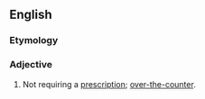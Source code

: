 ==English==

===Etymology===
{{prefix|en|non|prescription}}

===Adjective===
{{en-adj|-}}

# {{lb|en|of medicine}} Not requiring a [[prescription]]; [[over-the-counter]].